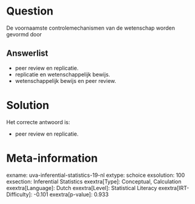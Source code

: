 Question
========

De voornaamste controlemechanismen van de wetenschap worden gevormd door


Answerlist
----------

* peer review en replicatie.
* replicatie en wetenschappelijk bewijs.
* wetenschappelijk bewijs en peer review.

Solution
========

Het correcte antwoord is: 

* peer review en replicatie.

Meta-information
================
exname: uva-inferential-statistics-19-nl
extype: schoice
exsolution: 100
exsection: Inferential Statistics
exextra[Type]: Conceptual, Calculation
exextra[Language]: Dutch
exextra[Level]: Statistical Literacy
exextra[IRT-Difficulty]: -0.101
exextra[p-value]: 0.933
